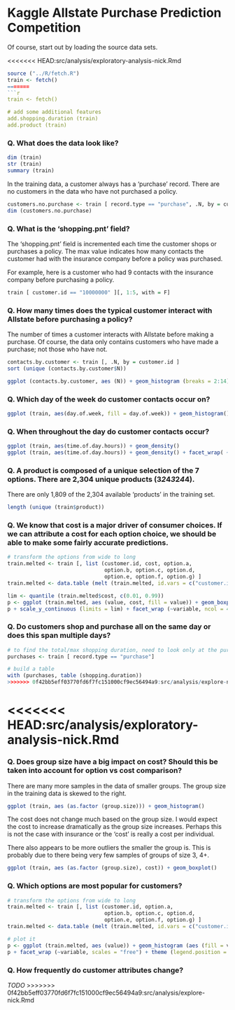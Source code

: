 Kaggle Allstate Purchase Prediction Competition
========================================================

Of course, start out by loading the source data sets.

<<<<<<< HEAD:src/analysis/exploratory-analysis-nick.Rmd
```r

source ("../R/fetch.R")
train <- fetch()
=======
```r

train <- fetch()

# add some additional features
add.shopping.duration (train)
add.product (train)
```

### Q. What does the data look like?

```r
dim (train)
str (train)
summary (train)
```

In the training data, a customer always has a 'purchase' record.  There are no customers in the data who have not purchased a policy.

```r
customers.no.purchase <- train [ record.type == "purchase", .N, by = customer.id][ N > 1]
dim (customers.no.purchase)
```

### Q. What is the 'shopping.pnt' field?

The 'shopping.pnt' field is incremented each time the customer shops or purchases a policy.  The max value indicates how many contacts the customer had with the insurance company before a policy was purchased.  

For example, here is a customer who had 9 contacts with the insurance company before purchasing a policy.

```r
train [ customer.id == "10000000" ][, 1:5, with = F]
```

### Q. How many times does the typical customer interact with Allstate before purchasing a policy?

The number of times a customer interacts with Allstate before making a purchase.  Of course, the data only contains customers who have made a purchase; not those who have not.

```r
contacts.by.customer <- train [, .N, by = customer.id ]
sort (unique (contacts.by.customer$N))

ggplot (contacts.by.customer, aes (N)) + geom_histogram (breaks = 2:14)
```

### Q. Which day of the week do customer contacts occur on?

```r
ggplot (train, aes(day.of.week, fill = day.of.week)) + geom_histogram()
```

### Q. When throughout the day do customer contacts occur?

```r
ggplot (train, aes(time.of.day.hours)) + geom_density()
ggplot (train, aes(time.of.day.hours)) + geom_density() + facet_wrap( ~ day.of.week, ncol = 4)
```

### Q. A product is composed of a unique selection of the 7 options.  There are 2,304 unique products (3*2*4*3*2*4*4).

There are only 1,809 of the 2,304 available 'products' in the training set.

```r
length (unique (train$product))
```

### Q. We know that cost is a major driver of consumer choices.  If we can attribute a cost for each option choice, we should be able to make some fairly accurate predictions.

```r

# transform the options from wide to long
train.melted <- train [, list (customer.id, cost, option.a, 
                               option.b, option.c, option.d, 
                               option.e, option.f, option.g) ]
train.melted <- data.table (melt (train.melted, id.vars = c("customer.id", "cost")))

lim <- quantile (train.melted$cost, c(0.01, 0.99))
p <- ggplot (train.melted, aes (value, cost, fill = value)) + geom_boxplot()
p + scale_y_continuous (limits = lim) + facet_wrap (~variable, ncol = 4, scales = "free")
```

### Q. Do customers shop and purchase all on the same day or does this span multiple days?

```r

# to find the total/max shopping duration, need to look only at the purchase records
purchases <- train [ record.type == "purchase"]

# build a table
with (purchases, table (shopping.duration))
>>>>>>> 0f42bb5eff03770fd6f7fc151000cf9ec56494a9:src/analysis/explore-nick.Rmd

```

<<<<<<< HEAD:src/analysis/exploratory-analysis-nick.Rmd
=======
### Q. Does group size have a big impact on cost?  Should this be taken into account for option vs cost comparison?

There are many more samples in the data of smaller groups.  The group size in the training data is skewed to the right.

```r
ggplot (train, aes (as.factor (group.size))) + geom_histogram()
```

The cost does not change much based on the group size.  I would expect the cost to increase dramatically as the group size increases.  Perhaps this is not the case with insurance or the 'cost' is really a cost per individual.

There also appears to be more outliers the smaller the group is.  This is probably due to there being very few samples of groups of size 3, 4+.

```r
ggplot (train, aes (as.factor (group.size), cost)) + geom_boxplot()
```

### Q. Which options are most popular for customers?

```r

# transform the options from wide to long
train.melted <- train [, list (customer.id, option.a, 
                               option.b, option.c, option.d, 
                               option.e, option.f, option.g) ]
train.melted <- data.table (melt (train.melted, id.vars = c("customer.id")))

# plot it
p <- ggplot (train.melted, aes (value)) + geom_histogram (aes (fill = value)) 
p + facet_wrap (~variable, scales = "free") + theme (legend.position = "none")
```

### Q. How frequently do customer attributes change?

*TODO*
>>>>>>> 0f42bb5eff03770fd6f7fc151000cf9ec56494a9:src/analysis/explore-nick.Rmd
